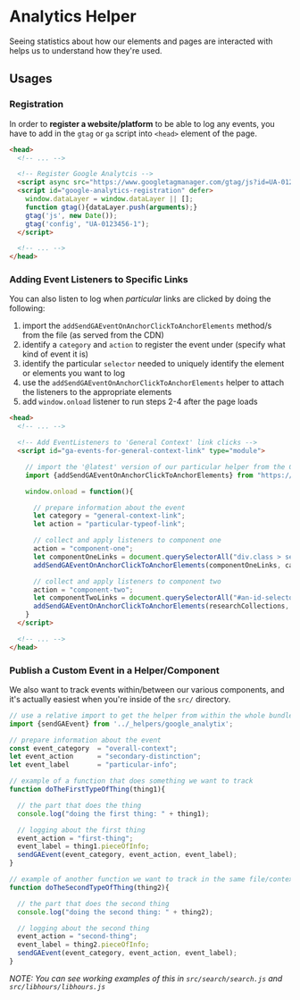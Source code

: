 
<Meta title="JS Helpers|analytics"/>

# Analytics Helper

Seeing statistics about how our elements and pages are interacted with helps us to understand how they're used.

## Usages 

### Registration

In order to **register a website/platform** to be able to log any events, you have to add in the `gtag` or `ga` 
  script into `<head>` element of the page.

```html
<head>
  <!-- ... -->

  <!-- Register Google Analytcis -->
  <script async src="https://www.googletagmanager.com/gtag/js?id=UA-0123456-1"></script>
  <script id="google-analytics-registration" defer>
    window.dataLayer = window.dataLayer || [];
    function gtag(){dataLayer.push(arguments);}
    gtag('js', new Date());
    gtag('config', "UA-0123456-1");  
  </script>

  <!-- ... -->
</head>
```

### Adding Event Listeners to Specific Links 

You can also listen to log when _particular_ links are clicked by doing the following:

1. import the `addSendGAEventOnAnchorClickToAnchorElements` method/s from the file (as served from the CDN) 
2. identify a `category` and `action` to register the event under (specify what kind of event it is)
3. identify the particular `selector` needed to uniquely identify the element or elements you want to log 
4. use the `addSendGAEventOnAnchorClickToAnchorElements` helper to attach the listeners to the appropriate elements
5. add `window.onload` listener to run steps 2-4 after the page loads

```html
<head>
  <!-- ... -->

  <!-- Add EventListeners to 'General Context' link clicks -->
  <script id="ga-events-for-general-context-link" type="module">

    // import the '@latest' version of our particular helper from the CDN
    import {addSendGAEventOnAnchorClickToAnchorElements} from "https://unpkg.com/bulib-wc@latest/src/_helpers/google_analytix.js?module";

    window.onload = function(){

      // prepare information about the event
      let category = "general-context-link";
      let action = "particular-typeof-link";

      // collect and apply listeners to component one
      action = "component-one";
      let componentOneLinks = document.querySelectorAll("div.class > section.component-one a");
      addSendGAEventOnAnchorClickToAnchorElements(componentOneLinks, category, action);

      // collect and apply listeners to component two
      action = "component-two";
      let componentTwoLinks = document.querySelectorAll("#an-id-selector a");
      addSendGAEventOnAnchorClickToAnchorElements(researchCollections, category, action);
    }
  </script>

  <!-- ... -->
</head>
```

### Publish a Custom Event in a Helper/Component

We also want to track events within/between our various components, and it's actually easiest when 
  you're inside of the `src/` directory.

```js
// use a relative import to get the helper from within the whole bundle
import {sendGAEvent} from '../_helpers/google_analytix';

// prepare information about the event
const event_category  = "overall-context";
let event_action      = "secondary-distinction";
let event_label       = "particular-info";

// example of a function that does something we want to track
function doTheFirstTypeOfThing(thing1){

  // the part that does the thing
  console.log("doing the first thing: " + thing1);

  // logging about the first thing
  event_action = "first-thing";
  event_label = thing1.pieceOfInfo;
  sendGAEvent(event_category, event_action, event_label);
}

// example of another function we want to track in the same file/context
function doTheSecondTypeOfThing(thing2){

  // the part that does the second thing
  console.log("doing the second thing: " + thing2);

  // logging about the second thing
  event_action = "second-thing";
  event_label = thing2.pieceOfInfo; 
  sendGAEvent(event_category, event_action, event_label);
}
```

_NOTE: You can see working examples of this in `src/search/search.js` and `src/libhours/libhours.js`_
